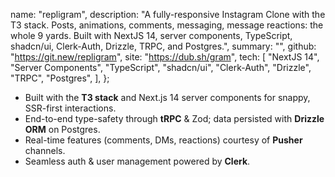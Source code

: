   name: "repligram",
  description:
    "A fully-responsive Instagram Clone with the T3 stack. Posts, animations, comments, messaging, message reactions: the whole 9 yards. Built with NextJS 14, server components, TypeScript, shadcn/ui, Clerk-Auth, Drizzle, TRPC, and Postgres.",
  summary: "",
  github: "https://git.new/repligram",
  site: "https://dub.sh/gram",
  tech: [
    "NextJS 14",
    "Server Components",
    "TypeScript",
    "shadcn/ui",
    "Clerk-Auth",
    "Drizzle",
    "TRPC",
    "Postgres",
  ],
};

- Built with the **T3 stack** and Next.js 14 server components for snappy, SSR-first interactions.
- End-to-end type-safety through **tRPC** & Zod; data persisted with **Drizzle ORM** on Postgres.
- Real-time features (comments, DMs, reactions) courtesy of **Pusher** channels.
- Seamless auth & user management powered by **Clerk**.
